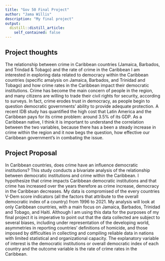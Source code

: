 ```yaml
---
title: "Gov 50 Final Project"
author: "Jama Willis"
description: "My final project"
output:
  distill::distill_article:
    self_contained: false
---
```




## Project thoughts

The relationship between crime in Caribbean countries (Jamaica, Barbados, and Trindad & Tobago) and the rate of crime in the Caribbean I am interested in exploring data related to democracy within the Caribbean countries (specific amalysis on Jamaica, Barbados, and Trinidad and Tobago) and how crime rates in the Caribbean impact their democratic institutions. Crime has become the main concern of people in the region, and many citizens are willing to trade their civil rights for security, according to surveys. In fact, crime erodes trust in democracy, as people begin to question democratic governments’ ability to provide adequate protection. A recent IDB study has quantified the high cost that Latin America and the Caribbean pays for its crime problem: around 3.5% of its GDP. As a Caribbean native, I think it is important to understand the correlation between the two variables, because there has a been a steady increase in crime within the region and it now begs the question, how effective our Caribbean government’s in combating the issue.

## Project Proposal
In Caribbean countries, does crime have an influence democratic institutions? This study conducts a bivariate analysis of the relationship between democratic institutions and crime within the Caribbean. I hypothesize that crime impacts Caribbean democratic institutions and that crime has increased over the years therefore as crime increase, democracy in the Caribbean decreases. My data is compromised of the every countries V-Dem score indicators (all the factors that attribute to the overall democratic index of a country) from 1996 to 2021. My analysis will look at only Caribbean countries, with a main focus on Jamaica, Barbados, Trinidad and Tobago, and Haiti. Although I am using this data for the purposes of my final project it is imperative to point out that the data collected are subject to several biases, including under representation of the developing world, asymmetries in reporting countries’ definitions of homicide, and those imposed by difficulties in collecting and compiling reliable data in nations with limited statistical and organizational capacity. The explanatory variable of interest is the democratic institutions or overall democratic index of each country and the outcome variable is the rate of crime rates in the Caribbean. 